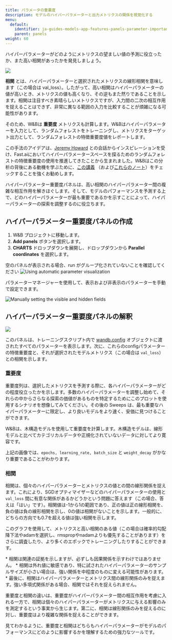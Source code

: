 ---
title: パラメータの重要度
description: モデルのハイパーパラメーターと出力メトリクスの関係を視覚化する
menu:
  default:
    identifier: ja-guides-models-app-features-panels-parameter-importance
    parent: panels
weight: 60
---

ハイパーパラメーターがどのようにメトリクスの望ましい値の予測に役立ったか、また高い相関があったかを発見しましょう。

<Frame>
    <img src="/images/general/parameter-importance-1.png"  />
</Frame>

**相関** とは、ハイパーパラメーターと選択されたメトリクスの線形相関を意味します（この場合は val_loss）。したがって、高い相関はハイパーパラメーターの値が高いとき、メトリクスの値も高くなり、その逆もまた然りであることを示します。相関は注目すべき素晴らしいメトリクスですが、入力間の二次の相互作用を捉えることはできず、非常に異なる範囲の入力を比較することが煩雑になる可能性があります。

そのため、W&Bは **重要度** メトリクスも計算します。W&Bはハイパーパラメーターを入力として、ランダムフォレストをトレーニングし、メトリクスをターゲット出力として、ランダムフォレストの特徴重要度値をレポートします。

この手法のアイデアは、[Jeremy Howard](https://twitter.com/jeremyphoward) との会話からインスピレーションを受け、Fast.aiにおいてハイパーパラメータースペースを探るためのランダムフォレストの特徴重要度の使用を推進してきたことから生まれました。W&Bはこの分析の背後にある動機を学ぶために、[この講義](http://course18.fast.ai/lessonsml1/lesson4.html) （および[これらのノート](https://forums.fast.ai/t/wiki-lesson-thread-lesson-4/7540)）をチェックすることを強くお勧めします。

ハイパーパラメーター重要度パネルは、高い相関のハイパーパラメーター間の複雑な相互作用を解きほぐします。そして、モデルのパフォーマンスを予測する上で、どのハイパーパラメーターが最も重要であるかを示すことによって、ハイパーパラメーターの探索を調整するのに役立ちます。

## ハイパーパラメーター重要度パネルの作成

1. W&B プロジェクトに移動します。
2. **Add panels** ボタンを選択します。
3. **CHARTS** ドロップダウンを展開し、ドロップダウンから **Parallel coordinates** を選択します。

<Note>
空のパネルが表示される場合、run がグループ化されていないことを確認してください
</Note>

<Frame>
    <img src="/images/app_ui/hyperparameter_importance_panel.gif" alt="Using automatic parameter visualization"  />
</Frame>

パラメーターマネージャーを使用して、表示および非表示のパラメーターを手動で設定できます。

<Frame>
    <img src="/images/app_ui/hyperparameter_importance_panel_manual.gif" alt="Manually setting the visible and hidden fields"  />
</Frame>

## ハイパーパラメーター重要度パネルの解釈

<Frame>
    <img src="/images/general/parameter-importance-4.png"  />
</Frame>

このパネルは、トレーニングスクリプト内で [wandb.config](/ja/guides/models/track/config/) オブジェクトに渡されたすべてのパラメーターを表示します。次に、これらのconfigパラメーターの特徴重要度と、それが選択されたモデルメトリクス（この場合は `val_loss`）との相関を示します。

### 重要度

重要度列は、選択したメトリクスを予測する際に、各ハイパーパラメーターがどの程度役立ったかを示します。多数のハイパーパラメーターを調整し始めて、それらの中からさらなる探索の価値があるものを特定するためにこのプロットを使用するシナリオを想像してみてください。その後の Sweeps は、最も重要なハイパーパラメーターに限定し、より良いモデルをより速く、安価に見つけることができます。

<Note>
W&Bは、木構造モデルを使用して重要度を計算します。木構造モデルは、線形モデルと比べてカテゴリカルデータや正規化されていないデータに対してより寛容です。
</Note>

上記の画像では、`epochs, learning_rate, batch_size` と `weight_decay` がかなり重要であることがわかります。

### 相関

相関は、個々のハイパーパラメーターとメトリクスの値との間の線形関係を捉えます。これにより、SGDオプティマイザーなどのハイパーパラメーターの使用と `val_loss` 間に有意な関係があるかどうかという問題に答えます（この場合、答えは「はい」です）。相関値は-1から1の範囲であり、正の値は正の線形相関を、負の値は負の線形相関を示し、0の値は相関がないことを示します。一般的に、どちらの方向でも0.7を超える値は強い相関を示します。

このグラフを使用して、メトリクスと高い相関のある値（この場合は確率的勾配降下法やadamを選択し、rmspropやnadamよりも優先することがあります）をさらに調査したり、より多くのエポックでトレーニングしたりすることができます。

<Note>
* 相関は関連の証拠を示しますが、必ずしも因果関係を示すわけではありません。
* 相関は外れ値に敏感であり、特に試されたハイパーパラメーターのサンプルサイズが小さい場合は、強い関係を中程度のものに変える可能性があります。
* 最後に、相関はハイパーパラメーターとメトリクス間の線形関係のみを捉えます。強い多項式関係がある場合、相関ではそれを捉えられません。
</Note>

重要度と相関の違いは、重要度がハイパーパラメーター間の相互作用を考慮に入れる一方で、相関は個々のハイパーパラメーターがメトリクスに与える影響のみを測定するという事実から生じます。第二に、相関は線形関係のみを捉えるのに対し、重要度はより複雑な関係を捉えることができます。

見てわかるように、重要度と相関はどちらもハイパーパラメーターがモデルのパフォーマンスにどのように影響するかを理解するための強力なツールです。